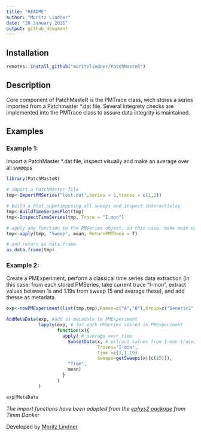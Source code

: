 ```yaml
---
title: "README"
author: "Moritz Lindner"
date: "20 January 2021"
output: github_document
---
```


## Installation
```r
remotes::install_github("moritzlindner/PatchMasteR")
```

## Description

Core component of PatchMasteR is the PMTrace class, wich stores a series imported from a Patchmaster *.dat file. Several integrety checks are implemented into the PMTrace class to assure data integrity is maintained.

## Examples

### Example 1:
Import a PatchMaster *.dat file, inspect visually and make an average over all sweeps 


```r
library(PatchMasteR)

# import a PatchMaster file
tmp<-ImportPMSeries("test.dat",series = 1,traces = c(1,2))

# build a Plot superimposing all sweeps and inspect interactivley
tmp<-BuildTimeSeriesPlot(tmp)
tmp<-InspectTimeSeries(tmp, Trace = "I.mon")

# apply any function to the PMSeries object, in this case, make mean over all sweeps
tmp<-apply(tmp, "Sweep", mean, ReturnPMTRace = T)

# and return as data.frame
as.data.frame(tmp)
```

### Example 2:
Create a PMExperiment, perform a classical time series data extraction (in this case: from each stored PMSeries, take current trace "I-mon", extract values between 1s and 1.19s from sweep 15 and average these), and add thesse as metadata.
```r

exp<-newPMExperiment(list(tmp,tmp),Names=c("A","B"),Group=c("Generic1","Generic2"))

AddMetaData(exp, #add as metadata to PMExperiment
            lapply(exp, # for each PMSeries stored in PMExperiment
                   function(x){
                     apply( # average over time
                       SubsetData(x, # extract values from I-mon trace, Sweep 15, between 1 and 1.19 s only 
                                  Traces="I-mon",
                                  Time =c(1,1.19)
                                  Sweeps=getSweeps(x)[c(15)]),
                       "Time",
                       mean)
                     }
                   )
            )

exp@MetaData

```

*The import functions have been adopted from the [ephys2 package](https://github.com/tdanker/ephys2) from Timm Danker*

Developed by [Moritz Lindner](https://www.uni-marburg.de/en/fb20/departments/physiology/research/dominik-oliver-lab/research2/retinal-physiology-and-gene-therapy)
